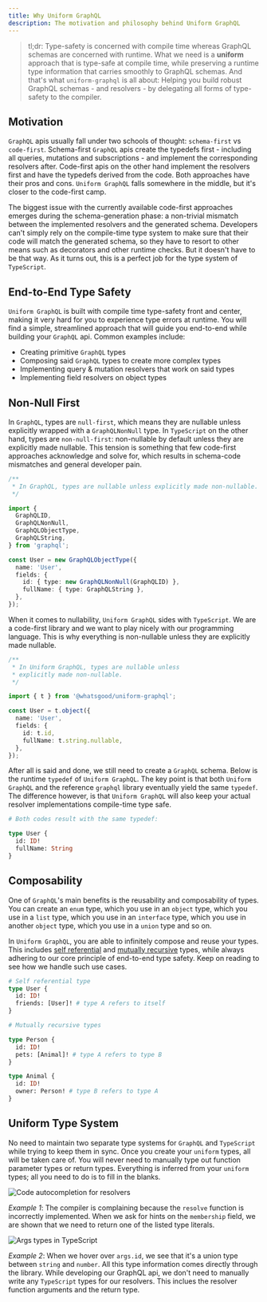 ```yaml
---
title: Why Uniform GraphQL
description: The motivation and philosophy behind Uniform GraphQL
---
```


> tl;dr: Type-safety is concerned with compile time whereas GraphQL schemas are concerned with runtime. What we need is a **uniform** approach that is type-safe at compile time, while preserving a runtime type information that carries smoothly to GraphQL schemas. And that's what `uniform-graphql` is all about: Helping you build robust GraphQL schemas - and resolvers - by delegating all forms of type-safety to the compiler.

## Motivation

`GraphQL` apis usually fall under two schools of thought: `schema-first` vs `code-first`. Schema-first `GraphQL` apis create the typedefs first - including all queries, mutations and subscriptions - and implement the corresponding resolvers after. Code-first apis on the other hand implement the resolvers first and have the typedefs derived from the code. Both approaches have their pros and cons. `Uniform GraphQL` falls somewhere in the middle, but it's closer to the code-first camp.

The biggest issue with the currently available code-first approaches emerges during the schema-generation phase: a non-trivial mismatch between the implemented resolvers and the generated schema. Developers can't simply rely on the compile-time type system to make sure that their code will match the generated schema, so they have to resort to other means such as decorators and other runtime checks. But it doesn't have to be that way. As it turns out, this is a perfect job for the type system of `TypeScript`.

## End-to-End Type Safety

`Uniform GraphQL` is built with compile time type-safety front and center, making it very hard for you to experience type errors at runtime. You will find a simple, streamlined approach that will guide you end-to-end while building your `GraphQL` api. Common examples include:

- Creating primitive `GraphQL` types
- Composing said `GraphQL` types to create more complex types
- Implementing query & mutation resolvers that work on said types
- Implementing field resolvers on object types

## Non-Null First

In `GraphQL`, types are `null-first`, which means they are nullable unless explicitly wrapped with a `GraphQLNonNull` type. In `TypeScript` on the other hand, types are `non-null-first`: non-nullable by default unless they are explicitly made nullable. This tension is something that few code-first approaches acknowledge and solve for, which results in schema-code mismatches and general developer pain.

```ts
/**
 * In GraphQL, types are nullable unless explicitly made non-nullable.
 */

import {
  GraphQLID,
  GraphQLNonNull,
  GraphQLObjectType,
  GraphQLString,
} from 'graphql';

const User = new GraphQLObjectType({
  name: 'User',
  fields: {
    id: { type: new GraphQLNonNull(GraphQLID) },
    fullName: { type: GraphQLString },
  },
});
```

When it comes to nullability, `Uniform GraphQL` sides with `TypeScript`. We are a code-first library and we want to play nicely with our programming language. This is why everything is non-nullable unless they are explicitly made nullable.

```ts
/**
 * In Uniform GraphQL, types are nullable unless
 * explicitly made non-nullable.
 */

import { t } from '@whatsgood/uniform-graphql';

const User = t.object({
  name: 'User',
  fields: {
    id: t.id,
    fullName: t.string.nullable,
  },
});
```

After all is said and done, we still need to create a `GraphQL` schema. Below is the runtime `typedef` of `Uniform GraphQL`. The key point is that both `Uniform GraphQL` and the reference `graphql` library eventually yield the same `typedef`. The difference however, is that `Uniform GraphQL` will also keep your actual resolver implementations compile-time type safe.

```graphql
# Both codes result with the same typedef:

type User {
  id: ID!
  fullName: String
}
```

## Composability

One of `GraphQL`'s main benefits is the reusability and composability of types. You can create an `enum` type, which you use in an `object` type, which you use in a `list` type, which you use in an `interface` type, which you use in another `object` type, which you use in a `union` type and so on.

In `Uniform GraphQL`, you are able to infinitely compose and reuse your types. This includes [self referential](https://en.wikipedia.org/wiki/Recursive_data_type) and [mutually recursive](https://en.wikipedia.org/wiki/Recursive_data_type) types, while always adhering to our core principle of end-to-end type safety. Keep on reading to see how we handle such use cases.

```graphql
# Self referential type
type User {
  id: ID!
  friends: [User]! # type A refers to itself
}

# Mutually recursive types

type Person {
  id: ID!
  pets: [Animal]! # type A refers to type B
}

type Animal {
  id: ID!
  owner: Person! # type B refers to type A
}
```

## Uniform Type System

No need to maintain two separate type systems for `GraphQL` and `TypeScript` while trying to keep them in sync. Once you create your `uniform` types, all will be taken care of. You will never need to manually type out function parameter types or return types. Everything is inferred from your `uniform` types; all you need to do is to fill in the blanks.

![Code autocompletion for resolvers](https://i.ibb.co/Wvg8Mkp/autocomplete-enum.png)

_Example 1_: The compiler is complaining because the `resolve` function is incorrectly implemented. When we ask for hints on the `membership` field, we are shown that we need to return one of the listed type literals.

![Args types in TypeScript](https://i.ibb.co/BnzKQDW/inferred-args-type.png)

_Example 2_: When we hover over `args.id`, we see that it's a union type between `string` and `number`. All this type information comes directly through the library. While developing our GraphQL api, we don't need to manually write any `TypeScript` types for our resolvers. This inclues the resolver function arguments and the return type.
